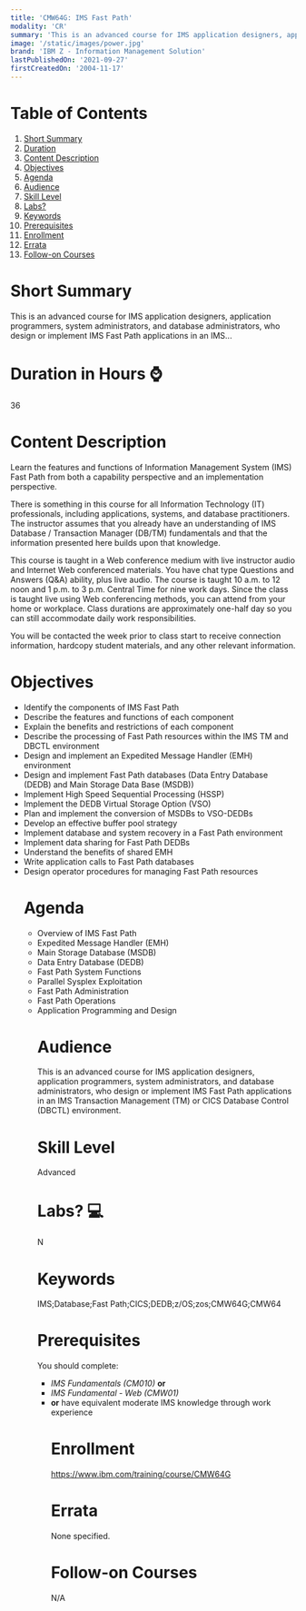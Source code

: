 ```yaml
---
title: 'CMW64G: IMS Fast Path'
modality: 'CR'
summary: 'This is an advanced course for IMS application designers, application programmers, system administrators, and database administrators, who design or implement IMS Fast Path applications in an IMS...'
image: '/static/images/power.jpg'
brand: 'IBM Z - Information Management Solution'
lastPublishedOn: '2021-09-27'
firstCreatedOn: '2004-11-17'
---
```

# Table of Contents
1.  [Short Summary](#short-summary)
2.  [Duration](#duration-in-hours-)
3.  [Content Description](#content-description)
4.  [Objectives](#objectives)
5.  [Agenda](#agenda)
6.  [Audience](#audience)
7.  [Skill Level](#skill-level)
8.  [Labs?](#labs-)
9.  [Keywords](#keywords)
10. [Prerequisites](#prerequisites)
11. [Enrollment](#enrollment)
12. [Errata](#errata)
13. [Follow-on Courses](#follow-on-courses)

# Short Summary
This is an advanced course for IMS application designers, application programmers, system administrators, and database administrators, who design or implement IMS Fast Path applications in an IMS...

# Duration in Hours ⌚
36

# Content Description
<p>Learn the features and functions of Information Management System (IMS) Fast Path from both a capability perspective and an implementation perspective.</p>

<p>There is something in this course for all Information Technology (IT) professionals, including applications, systems, and database practitioners. The instructor assumes that you already have an understanding of IMS Database / Transaction Manager (DB/TM) fundamentals and that the information presented here builds upon that knowledge.</p>

<p>This course is taught in a Web conference medium with live instructor audio and Internet Web conferenced materials. You have chat type Questions and Answers (Q&amp;A) ability, plus live audio. The course is taught 10 a.m. to 12 noon and 1 p.m. to 3 p.m. Central Time for nine work days. Since the class is taught live using Web conferencing methods, you can attend from your home or workplace. Class durations are approximately one-half day so you can still accommodate daily work responsibilities.</p>

<p>You will be contacted the week prior to class start to receive connection information, hardcopy student materials, and any other relevant information.</p>

# Objectives
<ul />
	<li />Identify the components of IMS Fast Path
	<li />Describe the features and functions of each component
	<li />Explain the benefits and restrictions of each component
	<li />Describe the processing of Fast Path resources within the IMS TM and DBCTL environment
	<li />Design and implement an Expedited Message Handler (EMH) environment
	<li />Design and implement Fast Path databases (Data Entry Database (DEDB) and Main Storage Data Base (MSDB))
	<li />Implement High Speed Sequential Processing (HSSP)
	<li />Implement the DEDB Virtual Storage Option (VSO)
	<li />Plan and implement the conversion of MSDBs to VSO-DEDBs
	<li />Develop an effective buffer pool strategy
	<li />Implement database and system recovery in a Fast Path environment
	<li />Implement data sharing for Fast Path DEDBs
	<li />Understand the benefits of shared EMH
	<li />Write application calls to Fast Path databases
	<li />Design operator procedures for managing Fast Path resources


# Agenda
<ul /><li />Overview of IMS Fast Path<li />Expedited Message Handler (EMH)<li />Main Storage Database (MSDB)<li />Data Entry Database (DEDB)<li />Fast Path System Functions<li />Parallel Sysplex Exploitation<li />Fast Path Administration<li />Fast Path Operations<li />Application Programming and Design

# Audience
<p>This is an advanced course for IMS application designers, application programmers, system administrators, and database administrators, who design or implement IMS Fast Path applications in an IMS Transaction Management (TM) or CICS Database Control (DBCTL) environment.</p>

# Skill Level
Advanced            

# Labs? 💻
N

# Keywords
IMS;Database;Fast Path;CICS;DEDB;z/OS;zos;CMW64G;CMW64

# Prerequisites
<p>You should complete:</p>

<ul />
	<li /><em>IMS Fundamentals (CM010)</em> <strong>or</strong>
	<li /><em>IMS Fundamental - Web (CMW01) </em>
	<li /><strong>or</strong> have equivalent moderate IMS knowledge through work experience


# Enrollment
https://www.ibm.com/training/course/CMW64G

# Errata
None specified.

# Follow-on Courses
N/A

